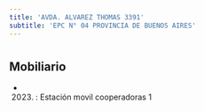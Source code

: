 ```yaml
---
title: 'AVDA. ALVAREZ THOMAS 3391'
subtitle: 'EPC N° 04 PROVINCIA DE BUENOS AIRES'
---
```


#


## Mobiliario

*  (2023) : Estación movil cooperadoras 1 



